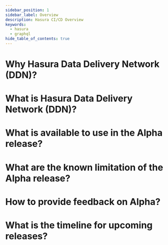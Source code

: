 ```yaml
---
sidebar_position: 1
sidebar_label: Overview
description: Hasura CI/CD Overview
keywords:
  - hasura
  - graphql
hide_table_of_contents: true
---
```


# Why Hasura Data Delivery Network (DDN)?

# What is Hasura Data Delivery Network (DDN)?

# What is available to use in the Alpha release?

# What are the known limitation of the Alpha release?

# How to provide feedback on Alpha?

# What is the timeline for upcoming releases?

